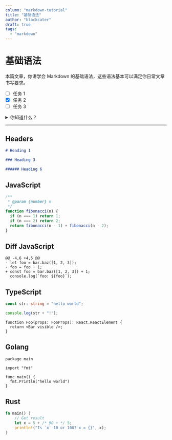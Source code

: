 ```yaml
---
column: "markdown-tutorial"
title: "基础语法"
author: "blackcater"
draft: true
tags:
  - "markdown"
---
```


# 基础语法

本篇文章，你讲学会 Markdown 的基础语法，这些语法基本可以满足你日常文章书写要求。

- [ ] 任务 1
- [x] 任务 2
- [ ] 任务 3

<details>
  <summary>你知道什么？</summary>
  <Example>

    ## Heading

    1. A numbered
    2. list
      * With some
      * Sub bullets

  </Example>
</details>

---

## Headers

```markdown
# Heading 1

### Heading 3

###### Heading 6
```

## JavaScript

```js
/**
 * @param {number} n
 */
function fibonacci(n) {
  if (n === 1) return 1;
  if (n === 2) return 2;
  return fibonacci(n - 1) + fibonacci(n - 2);
}
```

## Diff JavaScript

```diff-js
@@ -4,6 +4,5 @@
- let foo = bar.baz([1, 2, 3]);
- foo = foo + 1;
+ const foo = bar.baz([1, 2, 3]) + 1;
  console.log(`foo: ${foo}`);
```

## TypeScript

```ts
const str: string = "hello world";

console.log(str + "!");
```

```tsx{2}
function Foo(props: FooProps): React.ReactElement {
  return <Bar visible />;
}
```

## Golang

```go{numberLines: true}
package main

import "fmt"

func main() {
  fmt.Println("hello world")
}
```

## Rust

```rust
fn main() {
    // Get result
    let x = 5 + /* 90 + */ 5;
    println!("Is `x` 10 or 100? x = {}", x);
}
```
